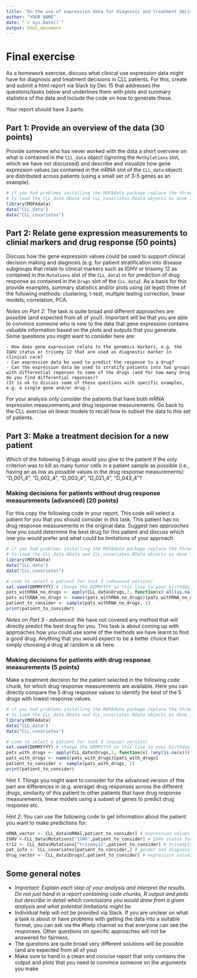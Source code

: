 ```yaml
---
title: "On the use of expression data for diagnosis and treatment decisions in CLL"
author: "YOUR NAME"
date: "`r Sys.Date()`"
output: html_document
---
```


# Final exercise 

As a homework exercise, discuss what clinical use expression data might have for diagnosis and treatment decisions in CLL patients. For this, create and submit a html report via Slack by Dec 15 that addresses the questions/tasks below and underlines them with plots and summary statistics of the data and include the code on how to generate these.

Your report should have 3 parts:

## Part 1: Provide an overview of the data (30 points)
Provide someone who has never worked with the data a short overview on what is contained in the `CLL_data` object (ignoring the `Methylations` slot, which we have not discussed) and describe and visualize how gene expression values (as contained in the mRNA slot of the `CLL_data` object) are distributed across patients (using a small set of 3-5 genes as an example). 

```r
# if you had problems installing the MOFAdata package replace the three following lines by two load() statements  
# to load the CLL_data.RData and CLL_covariates.RData objects as done in the exercises
library(MOFAdata)
data("CLL_data") 
data("CLL_covariates")
```

## Part 2: Relate gene expression measurements to clinial markers and drug response (50 points)
Discuss how the gene expression values could be used to support clinical decision making and diagnosis (e.g. for patient stratification into disease subgroups that relate to clinical markers such as IGHV or trisomy 12 as contained in the `Mutations` slot of the `CLL_data`) or for prediction of drug response as contained in the `Drugs` slot of the `CLL_data`). As a basis for this provide examples, summary statistics and/or plots using (at least) three of the following methods: clustering, t-test, multiple testing correction, linear models, correlation, PCA.

*Notes on Part 2:* The task is quite broad and different approaches are possible (and expected from all of you!). Important will be that you are able to convince someone who is new to the data that gene expression contains valuable information based on the plots and outputs that you generate. Some questions you might want to consider here are:

    - How does gene expression relate to the genomics markers, e.g. the IGHV status or trisomy 12 that are used as diagnostic marker in clinical care?
    - Can expression data be used to predict the response to a drug?
    - Can the expression data be used to stratify patients into two groups with differential reponses to some of the drugs (and for how many drug do you find differential reponses)?
    (It is ok to discuss some of these questions with specific examples, e.g. a single gene and/or drug.)

For your analysis only consider the patients that have both mRNA expression measurements and drug response measurements. Go back to the CLL exercise on linear models to recall how to subset the data to this set of patients.

## Part 3: Make a treatment decision for a new patient

Which of the following 5 drugs would you give to the patient if the only criterion was to kill as many tumor cells in a patient sample as possible (i.e., having an as low as possible values in the drug response measurements): "D_001_4", "D_002_4", "D_003_4", "D_021_4", "D_043_4"?

### Making decisions for patients without drug response measurements (advanced) (20 points)
For this copy the following code in your report. This code will select a patient for you that you should consider in this task. This patient has no drug response measurements in the original data. Suggest *two approaches* how you could determine the best drug for this patient and discuss which one you would prefer and what could be limitations of your approach.
```r
# if you had problems installing the MOFAdata package replace the three following lines by two load() statements  
# to load the CLL_data.RData and CLL_covariates.RData objects as done in the exercises
library(MOFAdata)
data("CLL_data") 
data("CLL_covariates")

# code to select a patient for task 3 (advanced version)
set.seed(DDMMYYYY) # change the DDMMYYYY in this line to your birthday
pats_withRNA_no_drugs <- apply(CLL_data$Drugs,2, function(x) all(is.na(x))) & apply(CLL_data$mRNA,2, function(x) !any(is.na(x)))
pats_withRNA_no_drugs <- names(pats_withRNA_no_drugs)[pats_withRNA_no_drugs]
patient_to_consider <- sample(pats_withRNA_no_drugs, 1)
print(patient_to_consider)
```

*Notes on Part 3 - advanced:* We have not covered any method that will directly predict the best drug for you. This task is about coming up with approaches how you could use some of the methods we have learnt to find a good drug. Anything that you would expect to be a better choice than simply choosing a drug at random is ok here. 

### Making decisions for patients with drug response measurements (5 points)
Make a treatment decision for the patient selected in the following code chunk, for which drug response measurements are available. Here you can directly compare the 5 drug response values to identify the best of the 5 drugs with lowest response values.
```r
# if you had problems installing the MOFAdata package replace the three following lines by two load() statements  
# to load the CLL_data.RData and CLL_covariates.RData objects as done in the exercises
library(MOFAdata)
data("CLL_data") 
data("CLL_covariates")

# code to select a patient for task 3 (easier version)
set.seed(DDMMYYYY) # change the DDMMYYYY in this line to your birthday
pats_with_drugs <- apply(CLL_data$Drugs,2, function(x) !any(is.na(x)))
pats_with_drugs <- names(pats_with_drugs)[pats_with_drugs]
patient_to_consider <- sample(pats_with_drugs, 1)
print(patient_to_consider)
```


*Hint 1*: Things you might want to consider for the advanced version of this part are differences in (e.g. average) drug responses across the different drugs, similarity of this patient to other patients that have drug response measurements, linear models using a subset of genes to predict drug response etc.
 
*Hint 2*: You can use the following code to get information about the patient you want to make predictions for:
```r
mRNA_vector <- CLL_data$mRNA[,patient_to_consider] # expression values for this patient
IGHV <-CLL_data$Mutations["IGHV",patient_to_consider] # IGHV status for this patient
tr12 <- CLL_data$Mutations["trisomy12",patient_to_consider] # trisomy12 indicator for this patient
pat_info <- CLL_covariates[patient_to_consider,] # gender and diagnosis for this patient
drug_vector <- CLL_data$Drugs[,patient_to_consider] # expression values for this patient
```


## Some general notes

* *Important: Explain each step of your analysis and interpret the results. Do not just hand in a report containing code chunks, R output and plots but describe in detail which conclusions you would draw from a given analysis and what potential limitations might be.*
* Individual help will not be provided via Slack. If you are unclear on what a task is about or have problems with getting the data into a suitable format, you can ask via the #help channel so that everyone can see the responses. Other questions on specific approaches will not be answered for fairness.
* The questions are quite broad very different solutions will be possible (and are expected from all of you)
* Make sure to hand in a clean and concise report that only contains the output and plots that you need to convince someone on the arguments you make

